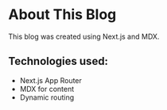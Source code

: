 # About This Blog

This blog was created using Next.js and MDX.

## Technologies used:

- Next.js App Router
- MDX for content
- Dynamic routing
